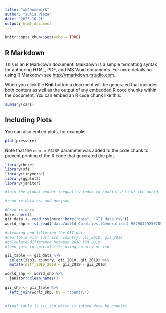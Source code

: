 ```yaml
---
title: "wk4homework"
author: "Julia Pieza"
date: "2025-10-21"
output: html_document
---
```


```r
knitr::opts_chunk$set(echo = TRUE)
```

## R Markdown

This is an R Markdown document. Markdown is a simple formatting syntax for authoring HTML, PDF, and MS Word documents. For more details on using R Markdown see <http://rmarkdown.rstudio.com>.

When you click the **Knit** button a document will be generated that includes both content as well as the output of any embedded R code chunks within the document. You can embed an R code chunk like this:

```r
summary(cars)
```

## Including Plots

You can also embed plots, for example:

```r
plot(pressure)
```

Note that the `echo = FALSE` parameter was added to the code chunk to prevent printing of the R code that generated the plot.

```r
library(here)
library(sf)
library(tidyverse)
library(ggplot2)
library(janitor)

#Join the global gender inequality index to spatial data of the World, creating a new column of difference in inequality between 2010 and 2019.And then share to GitHub

#read in data csv and geojson

```
```r
#Read in data 
here::here()
gii_data <- read_csv(here::here("data", "GII_data.csv"))
world_shp <- st_read("data/World_Countries_(Generalized)_9029012925078512962.geojson")

```
```r
#cleaning and filtering the GII data
#new table with just iso, country, gii_2010, gii_2019
#calculate difference between 2010 and 2019
#then join to spatial file using country or iso

gii_table <- gii_data %>%
  select(iso3, country, gii_2010, gii_2019) %>%
  mutate(diff_2010_2019 = gii_2019 - gii_2010) 

world_shp <- world_shp %>%
  janitor::clean_names()
  
gii_shp <- gii_table %>%
  left_join(world_shp, by = "country")
  
```

```r
#final table is gii_shp which is joined data by country


```


